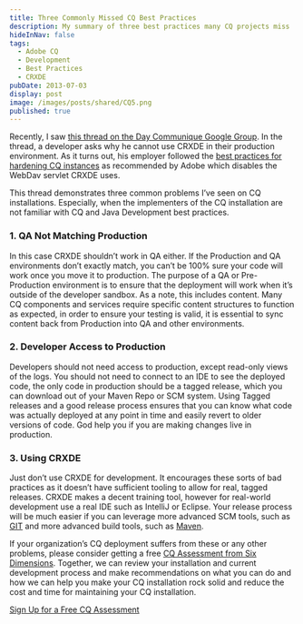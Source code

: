 ```yaml
---
title: Three Commonly Missed CQ Best Practices
description: My summary of three best practices many CQ projects miss
hideInNav: false
tags:
  - Adobe CQ
  - Development
  - Best Practices
  - CRXDE
pubDate: 2013-07-03
display: post
image: /images/posts/shared/CQ5.png
published: true
---
```


Recently, I saw [this thread on the Day Communique Google Group](https://groups.google.com/d/topic/day-communique/gIa%5FyyOmC7o/discussion). In the thread, a developer asks why he cannot use CRXDE in their production environment. As it turns out, his employer followed the [best practices for hardening CQ instances](http://dev.day.com/docs/en/cq/current/deploying/security%5Fchecklist.html#Disable%20WebDAV) as recommended by Adobe which disables the WebDav servlet CRXDE uses. 

This thread demonstrates three common problems I’ve seen on CQ installations. Especially, when the implementers of the CQ installation are not familiar with CQ and Java Development best practices.

### 1\. QA Not Matching Production

In this case CRXDE shouldn’t work in QA either. If the Production and QA environments don’t exactly match, you can’t be 100% sure your code will work once you move it to production. The purpose of a QA or Pre-Production environment is to ensure that the deployment will work when it’s outside of the developer sandbox. As a note, this includes content. Many CQ components and services require specific content structures to function as expected, in order to ensure your testing is valid, it is essential to sync content back from Production into QA and other environments.

### 2\. Developer Access to Production

Developers should not need access to production, except read-only views of the logs. You should not need to connect to an IDE to see the deployed code, the only code in production should be a tagged release, which you can download out of your Maven Repo or SCM system. Using Tagged releases and a good release process ensures that you can know what code was actually deployed at any point in time and easily revert to older versions of code. God help you if you are making changes live in production.

### 3\. Using CRXDE

Just don’t use CRXDE for development. It encourages these sorts of bad practices as it doesn’t have sufficient tooling to allow for real, tagged releases. CRXDE makes a decent training tool, however for real-world development use a real IDE such as IntelliJ or Eclipse. Your release process will be much easier if you can leverage more advanced SCM tools, such as [GIT](http://git-scm.com/) and more advanced build tools, such as [Maven](http://maven.apache.org/).

If your organization’s CQ deployment suffers from these or any other problems, please consider getting a free [CQ Assessment from Six Dimensions](http://www.sixdimensions.com/cq5sla/). Together, we can review your installation and current development process and make recommendations on what you can do and how we can help you make your CQ installation rock solid and reduce the cost and time for maintaining your CQ installation.

[Sign Up for a Free CQ Assessment](http://www.sixdimensions.com/cq5sla/)
